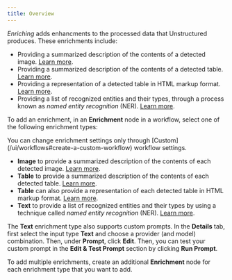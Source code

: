 ```yaml
---
title: Overview
---
```



_Enriching_ adds enhancments to the processed data that Unstructured produces. These enrichments include:

- Providing a summarized description of the contents of a detected image. [Learn more](/ui/enriching/image-descriptions).
- Providing a summarized description of the contents of a detected table. [Learn more](/ui/enriching/table-descriptions).
- Providing a representation of a detected table in HTML markup format. [Learn more](/ui/enriching/table-to-html).
- Providing a list of recognized entities and their types, through a process known as _named entity recognition_ (NER). [Learn more](/ui/enriching/ner).

To add an enrichment, in an **Enrichment** node in a workflow, select one of the following enrichment types:

<Note>
    You can change enrichment settings only through [Custom](/ui/workflows#create-a-custom-workflow) workflow settings.
</Note>

<EnrichmentImagesTablesHiResOnly />

- **Image** to provide a summarized description of the contents of each detected image. [Learn more](/ui/enriching/image-descriptions).
- **Table** to provide a summarized description of the contents of each detected table. [Learn more](/ui/enriching/table-descriptions).
- **Table** can also provide a representation of each detected table in HTML markup format. [Learn more](/ui/enriching/table-to-html).
- **Text** to provide a list of recognized entities and their types by using a technique called _named entity recognition_ (NER). [Learn more](/ui/enriching/ner).

The **Text** enrichment type also supports custom prompts. In the **Details** tab, first select the input type **Text** and choose a provider (and model) combination. Then, under **Prompt**, click **Edit**.
Then, you can test your custom prompt in the **Edit & Test Prompt** section by clicking **Run Prompt**.

To add multiple enrichments, create an additional **Enrichment** node for each enrichment type that you want to add.